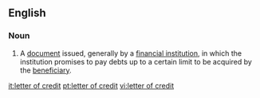 ==English==
{{wikipedia}}

===Noun===
{{en-noun|pl=letters of credit}}

#A [[document]] issued, generally by a [[financial institution]], in which the institution promises to pay debts up to a certain limit to be acquired by the [[beneficiary]].

[[it:letter of credit]]
[[pt:letter of credit]]
[[vi:letter of credit]]